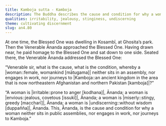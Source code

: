 ```yaml
---
title: Kamboja sutta - Kamboja
description: The Buddha describes the cause and condition for why a woman neither sits in public assemblies, nor pursues occupations, nor journeys to Kamboja.
qualities: irritability, jealousy, stinginess, undiscerning
theme: cultivating discernment
slug: an4.80
---
```


At one time, the Blessed One was dwelling in Kosambī, at Ghosita’s park. Then the Venerable Ānanda approached the Blessed One. Having drawn near, he paid homage to the Blessed One and sat down to one side. Seated there, the Venerable Ānanda addressed the Blessed One:

“Venerable sir, what is the cause, what is the condition, whereby a |woman::female, womankind [mātugama]| neither sits in an assembly, nor engages in work, nor journeys to |Kamboja::an ancient kingdom in the area that is now northeastern Afghanistan and northern Pakistan [kamboja]|?”

“A woman is |irritable::prone to anger [kodhana]|, Ānanda; a woman is |envious::jealous, covetous [issukī]|, Ānanda; a woman is |miserly::stingy, greedy [maccharī]|, Ānanda; a woman is |undiscerning::without wisdom [duppañña]|, Ānanda. This, Ānanda, is the cause and condition for why a woman neither sits in public assemblies, nor engages in work, nor journeys to Kamboja.”